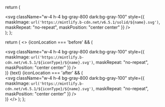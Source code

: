   return (
    <div className="h-4 w-4 fill-gray-800 dark:fill-gray-100 text-gray-800 dark:text-gray-100 inline-block align-middle">
      <svg
        className="w-4 h-4 bg-gray-800 dark:bg-gray-100"
        style={{
          maskImage: `url('https://mintlify.b-cdn.net/v6.5.1/solid/${name}.svg')`,
          maskRepeat: "no-repeat",
          maskPosition: "center center"
        }}
      />
    </div>
  );
};


  return (
    <>
      {iconLocation === 'before' && (
        <div className="h-3.5 w-3.5 fill-gray-800 dark:fill-gray-100 text-gray-800 dark:text-gray-100 inline-block align-middle mr-1 ml-1">
          <svg
            className="w-4 h-4 bg-gray-800 dark:bg-gray-100"
            style={{
              maskImage: `url('https://mintlify.b-cdn.net/v6.5.1/${iconType}/${name}.svg')`,
              maskRepeat: "no-repeat",
              maskPosition: "center center"
            }}
          />
        </div>
      )}
      <span className="inline-block align-middle font-semibold fill-gray-800 dark:fill-gray-100 text-gray-800 dark:text-gray-100">{text}</span>
      {iconLocation === 'after' && (
        <div className="h-3.5 w-3.5 fill-gray-800 dark:fill-gray-100 text-gray-800 dark:text-gray-100 inline-block align-middle mr-1 ml-1">
          <svg
            className="w-4 h-4 bg-gray-800 dark:bg-gray-100"
            style={{
              maskImage: `url('https://mintlify.b-cdn.net/v6.5.1/${iconType}/${name}.svg')`,
              maskRepeat: "no-repeat",
              maskPosition: "center center"
            }}
          />
        </div>
      )}
    </>
  );
};


